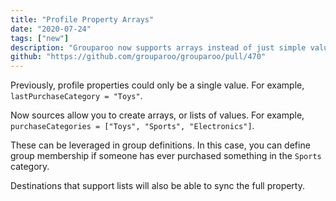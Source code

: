 ```yaml
---
title: "Profile Property Arrays"
date: "2020-07-24"
tags: ["new"]
description: "Grouparoo now supports arrays instead of just simple values for properties."
github: "https://github.com/grouparoo/grouparoo/pull/470"
---
```


Previously, profile properties could only be a single value. For example, `lastPurchaseCategory = "Toys"`.

Now sources allow you to create arrays, or lists of values. For example, `purchaseCategories = ["Toys", "Sports", "Electronics"]`.

These can be leveraged in group definitions. In this case, you can define group membership if someone has ever purchased something in the `Sports` category.

Destinations that support lists will also be able to sync the full property.
